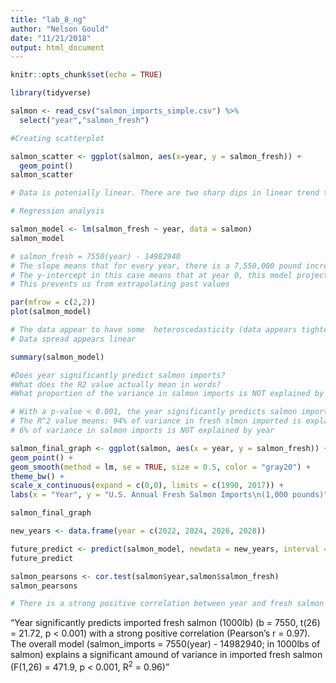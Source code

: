 ```yaml
---
title: "lab_8_ng"
author: "Nelson Gould"
date: "11/21/2018"
output: html_document
---
```


```r
knitr::opts_chunk$set(echo = TRUE)
```


```r

library(tidyverse)

salmon <- read_csv("salmon_imports_simple.csv") %>% 
  select("year","salmon_fresh")

```


```r
#Creating scatterplot

salmon_scatter <- ggplot(salmon, aes(x=year, y = salmon_fresh)) + 
  geom_point()
salmon_scatter

# Data is potenially linear. There are two sharp dips in linear trend that may suggest otherwise.

```


```r
# Regression analysis

salmon_model <- lm(salmon_fresh ~ year, data = salmon)
salmon_model

# salmon_fresh = 7550(year) - 14982940
# The slope means that for every year, there is a 7,550,000 pound increase in fresh salmon imports \
# The y-intercept in this case means that at year 0, this model projects there to be -14982940000 lbs of fresh salmon imported
# This prevents us from extrapolating past values
```


```r
par(mfrow = c(2,2))
plot(salmon_model)

# The data appear to have some  heteroscedasticity (data appears tighter at lower years)
# Data spread appears linear


```

```r

summary(salmon_model)

#Does year significantly predict salmon imports?
#What does the R2 value actually mean in words?
#What proportion of the variance in salmon imports is NOT explained by year?

# With a p-value < 0.001, the year significantly predicts salmon imports
# The R^2 value means: 94% of variance in fresh slmon imported is explaind by year
# 6% of variance in salmon imports is NOT explained by year

```

```r

salmon_final_graph <- ggplot(salmon, aes(x = year, y = salmon_fresh)) +
geom_point() +
geom_smooth(method = lm, se = TRUE, size = 0.5, color = "gray20") +
theme_bw() +
scale_x_continuous(expand = c(0,0), limits = c(1990, 2017)) +
labs(x = "Year", y = "U.S. Annual Fresh Salmon Imports\n(1,000 pounds)")

salmon_final_graph

```

```r

new_years <- data.frame(year = c(2022, 2024, 2026, 2028))

future_predict <- predict(salmon_model, newdata = new_years, interval = "confidence")
future_predict

salmon_pearsons <- cor.test(salmon$year,salmon$salmon_fresh)
salmon_pearsons

# There is a strong positive correlation between year and fresh salmon imported


```

"Year significantly predicts imported fresh salmon (1000lb) (b = 7550, t(26) = 21.72, p < 0.001) with a strong positive correlation (Pearson's r = 0.97). The overall model (salmon_imports = 7550(year) - 14982940; in 1000lbs of salmon) explains a significant amound of variance in imported fresh salmon (F(1,26) = 471.9, p < 0.001, R$^2$ = 0.96)"

